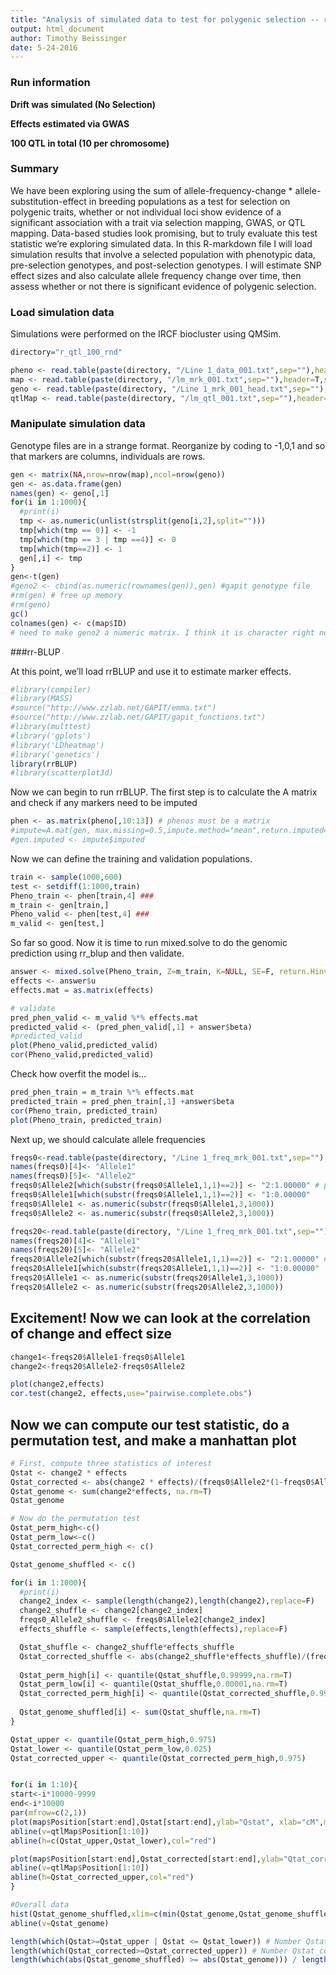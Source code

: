 ```yaml
---
title: "Analysis of simulated data to test for polygenic selection -- rrBlup style (Drift)"
output: html_document
author: Timothy Beissinger
date: 5-24-2016
---
```


### Run information
**Drift was simulated (No Selection)**

**Effects estimated via GWAS**

**100 QTL in total (10 per chromosome)**

### Summary
We have been exploring using the sum of allele-frequency-change * allele-substitution-effect in breeding populations as a test for selection on polygenic traits, whether or not individual loci show evidence of a significant association with a trait via selection mapping, GWAS, or QTL mapping. Data-based studies look promising, but to truly evaluate this test statistic we're exploring simulated data. In this R-markdown file I will load simulation results that involve a selected population with phenotypic data, pre-selection genotypes, and post-selection genotypes. I will estimate SNP effect sizes and also calculate allele frequency change over time, then assess whether or not there is significant evidence of polygenic selection.

### Load simulation data

Simulations were performed on the IRCF biocluster using QMSim.

```r
directory="r_qtl_100_rnd"

pheno <- read.table(paste(directory, "/Line 1_data_001.txt",sep=""),header=T,stringsAsFactors=F)
map <- read.table(paste(directory, "/lm_mrk_001.txt",sep=""),header=T,stringsAsFactors=F)
geno <- read.table(paste(directory, "/Line 1_mrk_001_head.txt",sep=""),header=F,stringsAsFactors=F,skip=1,sep="", colClasses=c("numeric","character")) # read genos as characters
qtlMap <- read.table(paste(directory, "/lm_qtl_001.txt",sep=""),header=T,stringsAsFactors=F)
```

### Manipulate simulation data

Genotype files are in a strange format. Reorganize by coding to -1,0,1 and so that markers are columns, individuals are rows.

```r
gen <- matrix(NA,nrow=nrow(map),ncol=nrow(geno))
gen <- as.data.frame(gen)
names(gen) <- geno[,1]
for(i in 1:1000){
  #print(i)
  tmp <- as.numeric(unlist(strsplit(geno[i,2],split="")))
  tmp[which(tmp == 0)] <- -1
  tmp[which(tmp == 3 | tmp ==4)] <- 0
  tmp[which(tmp==2)] <- 1
  gen[,i] <- tmp
}
gen<-t(gen)
#geno2 <- cbind(as.numeric(rownames(gen)),gen) #gapit genotype file
#rm(gen) # free up memory
#rm(geno)
gc()
colnames(gen) <- c(map$ID)
# need to make geno2 a numeric matrix. I think it is character right now :-(
```


###rr-BLUP

At this point, we'll load rrBLUP and use it to estimate marker effects.

```r
#library(compiler)
#library(MASS)
#source("http://www.zzlab.net/GAPIT/emma.txt")
#source("http://www.zzlab.net/GAPIT/gapit_functions.txt")
#library(multtest)
#library('gplots')
#library('LDheatmap')
#library('genetics')
library(rrBLUP)
#library(scatterplot3d)
```

Now we can begin to run rrBLUP. The first step is to calculate the A matrix and check if any markers need to be imputed

```r
phen <- as.matrix(pheno[,10:13]) # phenos must be a matrix
#impute=A.mat(gen, max.missing=0.5,impute.method="mean",return.imputed=T)
#gen.imputed <- impute$imputed
```


Now we can define the training and validation populations.
```r
train <- sample(1000,600)
test <- setdiff(1:1000,train)
Pheno_train <- phen[train,4] ###
m_train <- gen[train,]
Pheno_valid <- phen[test,4] ###
m_valid <- gen[test,]
```

So far so good. Now it is time to run mixed.solve to do the genomic prediction using rr_blup and then validate.
```r
answer <- mixed.solve(Pheno_train, Z=m_train, K=NULL, SE=F, return.Hinv=FALSE, method="ML")
effects <- answer$u
effects.mat = as.matrix(effects)

# validate
pred_phen_valid <- m_valid %*% effects.mat
predicted_valid <- (pred_phen_valid[,1] + answer$beta)
#predicted_valid
plot(Pheno_valid,predicted_valid)
cor(Pheno_valid,predicted_valid)
```

Check how overfit the model is...
```r
pred_phen_train = m_train %*% effects.mat
predicted_train = pred_phen_train[,1] +answer$beta
cor(Pheno_train, predicted_train)
plot(Pheno_train, predicted_train)
```

Next up, we should calculate allele frequencies
```r
freqs0<-read.table(paste(directory, "/Line 1_freq_mrk_001.txt",sep=""),header=T,nrows=length(effects),fill=T,stringsAsFactors=F)
names(freqs0)[4]<- "Allele1"
names(freqs0)[5]<- "Allele2"
freqs0$Allele2[which(substr(freqs0$Allele1,1,1)==2)] <- "2:1.00000" # put this in the spot for the second allele
freqs0$Allele1[which(substr(freqs0$Allele1,1,1)==2)] <- "1:0.00000" 
freqs0$Allele1 <- as.numeric(substr(freqs0$Allele1,3,1000))
freqs0$Allele2 <- as.numeric(substr(freqs0$Allele2,3,1000))

freqs20<-read.table(paste(directory, "/Line 1_freq_mrk_001.txt",sep=""),header=F,skip={4*length(effects)+1},fill=T,stringsAsFactors=F)
names(freqs20)[4]<- "Allele1"
names(freqs20)[5]<- "Allele2"
freqs20$Allele2[which(substr(freqs20$Allele1,1,1)==2)] <- "2:1.00000" # put this in the spot for the second allele
freqs20$Allele1[which(substr(freqs20$Allele1,1,1)==2)] <- "1:0.00000" 
freqs20$Allele1 <- as.numeric(substr(freqs20$Allele1,3,1000))
freqs20$Allele2 <- as.numeric(substr(freqs20$Allele2,3,1000))
```


## Excitement! Now we can look at the correlation of change and effect size
```r
change1<-freqs20$Allele1-freqs0$Allele1
change2<-freqs20$Allele2-freqs0$Allele2

plot(change2,effects)
cor.test(change2, effects,use="pairwise.complete.obs")
```

## Now we can compute our test statistic, do a permutation test, and make a manhattan plot
```r
# First, compute three statistics of interest
Qstat <- change2 * effects
Qstat_corrected <- abs(change2 * effects)/(freqs0$Allele2*(1-freqs0$Allele2))
Qstat_genome <- sum(change2*effects, na.rm=T)
Qstat_genome

# Now do the permutation test
Qstat_perm_high<-c()
Qstat_perm_low<-c()
Qstat_corrected_perm_high <- c()

Qstat_genome_shuffled <- c()

for(i in 1:1000){
  #print(i)
  change2_index <- sample(length(change2),length(change2),replace=F)
  change2_shuffle <- change2[change2_index]
  freqs0_Allele2_shuffle <- freqs0$Allele2[change2_index]
  effects_shuffle <- sample(effects,length(effects),replace=F)

  Qstat_shuffle <- change2_shuffle*effects_shuffle
  Qstat_corrected_shuffle <- abs(change2_shuffle*effects_shuffle)/(freqs0_Allele2_shuffle *(1-freqs0_Allele2_shuffle))
  
  Qstat_perm_high[i] <- quantile(Qstat_shuffle,0.99999,na.rm=T)
  Qstat_perm_low[i] <- quantile(Qstat_shuffle,0.00001,na.rm=T)
  Qstat_corrected_perm_high[i] <- quantile(Qstat_corrected_shuffle,0.99999,na.rm=T)
  
  Qstat_genome_shuffled[i] <- sum(Qstat_shuffle,na.rm=T)
}

Qstat_upper <- quantile(Qstat_perm_high,0.975)
Qstat_lower <- quantile(Qstat_perm_low,0.025)
Qstat_corrected_upper <- quantile(Qstat_corrected_perm_high,0.975)


for(i in 1:10){
start<-i*10000-9999
end<-i*10000
par(mfrow=c(2,1))
plot(map$Position[start:end],Qstat[start:end],ylab="Qstat", xlab="cM",main=paste("chromosome", i),ylim=c(min(Qstat,Qstat_lower,na.rm=T),max(Qstat,Qstat_upper,na.rm=T)))
abline(v=qtlMap$Position[1:10])
abline(h=c(Qstat_upper,Qstat_lower),col="red")

plot(map$Position[start:end],Qstat_corrected[start:end],ylab="Qtat_corrected",xlab="cM",main=paste("chromosome", i),ylim=c(0,max(Qstat_corrected,Qstat_corrected_upper,na.rm=T)))
abline(v=qtlMap$Position[1:10])
abline(h=Qstat_corrected_upper,col="red")
}

#Overall data
hist(Qstat_genome_shuffled,xlim=c(min(Qstat_genome,Qstat_genome_shuffled,na.rm=T),max(Qstat_genome,Qstat_genome_shuffled,na.rm=T)))
abline(v=Qstat_genome)

length(which(Qstat>=Qstat_upper | Qstat <= Qstat_lower)) # Number Qstat outliers
length(which(Qstat_corrected>=Qstat_corrected_upper)) # Number Qstat_corrected outliers
length(which(abs(Qstat_genome_shuffled) >= abs(Qstat_genome))) / length(Qstat_genome_shuffled) # Qstat_genome p-value
```